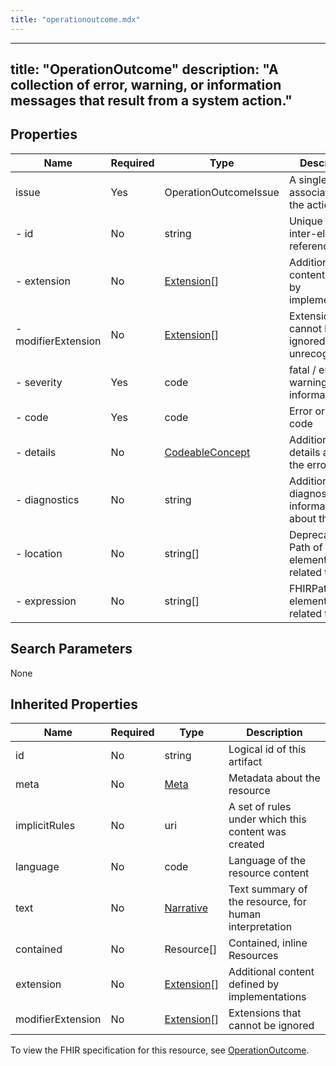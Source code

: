 ```yaml
---
title: "operationoutcome.mdx"
---
```


---
title: "OperationOutcome"
description: "A collection of error, warning, or information messages that result from a system action."
---

## Properties

| Name                | Required | Type                                                            | Description                                            |
| ------------------- | -------- | --------------------------------------------------------------- | ------------------------------------------------------ |
| issue               | Yes      | OperationOutcomeIssue                                           | A single issue associated with the action              |
| - id                | No       | string                                                          | Unique id for inter-element referencing                |
| - extension         | No       | [Extension](/medical-api/fhir/data-types/extension)[]           | Additional content defined by implementations          |
| - modifierExtension | No       | [Extension](/medical-api/fhir/data-types/extension)[]           | Extensions that cannot be ignored even if unrecognized |
| - severity          | Yes      | code                                                            | fatal / error / warning / information                  |
| - code              | Yes      | code                                                            | Error or warning code                                  |
| - details           | No       | [CodeableConcept](/medical-api/fhir/data-types/codeableconcept) | Additional details about the error                     |
| - diagnostics       | No       | string                                                          | Additional diagnostic information about the issue      |
| - location          | No       | string[]                                                        | Deprecated: Path of element(s) related to issue        |
| - expression        | No       | string[]                                                        | FHIRPath of element(s) related to issue                |

## Search Parameters

None

## Inherited Properties

| Name              | Required | Type                                                  | Description                                            |
| ----------------- | -------- | ----------------------------------------------------- | ------------------------------------------------------ |
| id                | No       | string                                                | Logical id of this artifact                            |
| meta              | No       | [Meta](/medical-api/fhir/data-types/meta)             | Metadata about the resource                            |
| implicitRules     | No       | uri                                                   | A set of rules under which this content was created    |
| language          | No       | code                                                  | Language of the resource content                       |
| text              | No       | [Narrative](/medical-api/fhir/data-types/narrative)   | Text summary of the resource, for human interpretation |
| contained         | No       | Resource[]                                            | Contained, inline Resources                            |
| extension         | No       | [Extension](/medical-api/fhir/data-types/extension)[] | Additional content defined by implementations          |
| modifierExtension | No       | [Extension](/medical-api/fhir/data-types/extension)[] | Extensions that cannot be ignored                      |

To view the FHIR specification for this resource, see [OperationOutcome](https://www.hl7.org/fhir/StructureDefinition/OperationOutcome).

